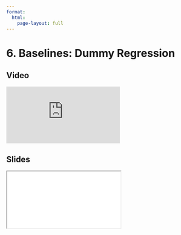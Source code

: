 ```yaml
---
format:
  html:
    page-layout: full
---
```


# 6. Baselines: Dummy Regression

::: {.panel-tabset .nav-pills}

## Video

<iframe
    class="video"
    src="https://www.youtube.com/embed/eIgYVRnAcuc?start=1499&end=1727&rel=0" 
    title="Module 1 Video - Baselines: Dummy Regression"
    frameborder="0"
    allow="accelerometer; autoplay; clipboard-write; encrypted-media; gyroscope; picture-in-picture"
    allowfullscreen
></iframe>

## Slides

<iframe
    class="slide-deck"
    src="slides/module1_17.html"
></iframe>

:::

